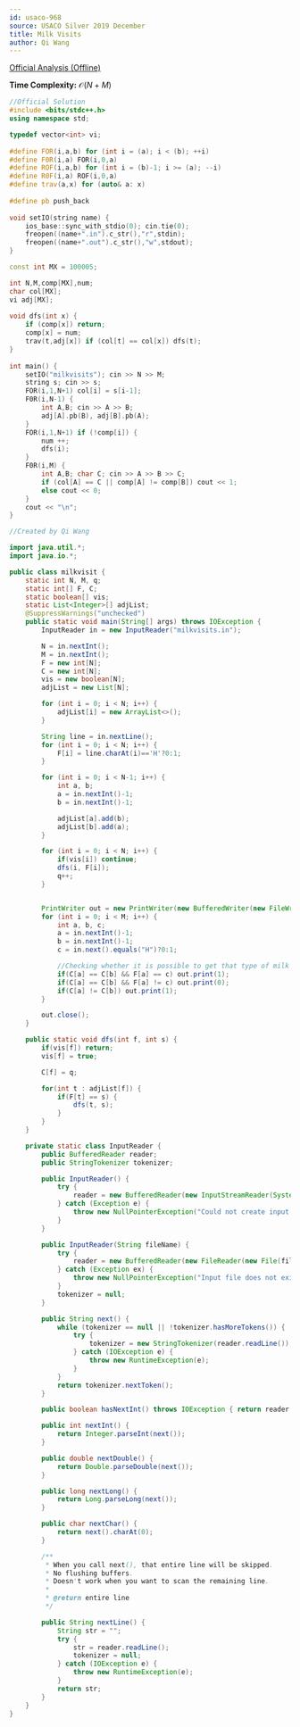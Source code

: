 ```yaml
---
id: usaco-968
source: USACO Silver 2019 December
title: Milk Visits
author: Qi Wang
---
```


[Official Analysis (Offline)](http://www.usaco.org/current/data/sol_milkvisits_silver_dec19.html)

**Time Complexity:** $\mathcal{O}(N + M)$

<LanguageSection>

<CPPSection>

```cpp
//Official Solution
#include <bits/stdc++.h>
using namespace std;

typedef vector<int> vi; 
 
#define FOR(i,a,b) for (int i = (a); i < (b); ++i)
#define F0R(i,a) FOR(i,0,a)
#define ROF(i,a,b) for (int i = (b)-1; i >= (a); --i)
#define R0F(i,a) ROF(i,0,a)
#define trav(a,x) for (auto& a: x)
 
#define pb push_back
 
void setIO(string name) {
	ios_base::sync_with_stdio(0); cin.tie(0);
	freopen((name+".in").c_str(),"r",stdin);
	freopen((name+".out").c_str(),"w",stdout);
}

const int MX = 100005;

int N,M,comp[MX],num;
char col[MX];
vi adj[MX];
 
void dfs(int x) {
	if (comp[x]) return;
	comp[x] = num;
	trav(t,adj[x]) if (col[t] == col[x]) dfs(t);
}
 
int main() {
	setIO("milkvisits"); cin >> N >> M;
	string s; cin >> s;
	FOR(i,1,N+1) col[i] = s[i-1];
	F0R(i,N-1) {
		int A,B; cin >> A >> B;
		adj[A].pb(B), adj[B].pb(A);
	}
	FOR(i,1,N+1) if (!comp[i]) {
		num ++;
		dfs(i);
	}
	F0R(i,M) {
		int A,B; char C; cin >> A >> B >> C;
		if (col[A] == C || comp[A] != comp[B]) cout << 1;
		else cout << 0;
	}
	cout << "\n";
}
```

</CPPSection>

<JavaSection>

```java
//Created by Qi Wang

import java.util.*;
import java.io.*;

public class milkvisit {
    static int N, M, q;
    static int[] F, C;
    static boolean[] vis;
    static List<Integer>[] adjList;
    @SuppressWarnings("unchecked")
    public static void main(String[] args) throws IOException {
        InputReader in = new InputReader("milkvisits.in");

        N = in.nextInt();
        M = in.nextInt();
        F = new int[N];
        C = new int[N];
        vis = new boolean[N];
        adjList = new List[N];

        for (int i = 0; i < N; i++) {
            adjList[i] = new ArrayList<>();
        }

        String line = in.nextLine();
        for (int i = 0; i < N; i++) {
            F[i] = line.charAt(i)=='H'?0:1;
        }

        for (int i = 0; i < N-1; i++) {
            int a, b;
            a = in.nextInt()-1;
            b = in.nextInt()-1;

            adjList[a].add(b);
            adjList[b].add(a);
        }

        for (int i = 0; i < N; i++) {
            if(vis[i]) continue;
            dfs(i, F[i]);
            q++;
        }


        PrintWriter out = new PrintWriter(new BufferedWriter(new FileWriter("milkvisits.out")));
        for (int i = 0; i < M; i++) {
            int a, b, c;
            a = in.nextInt()-1;
            b = in.nextInt()-1;
            c = in.next().equals("H")?0:1;

            //Checking whether it is possible to get that type of milk
            if(C[a] == C[b] && F[a] == c) out.print(1);
            if(C[a] == C[b] && F[a] != c) out.print(0);
            if(C[a] != C[b]) out.print(1);
        }

        out.close();
    }

    public static void dfs(int f, int s) {
        if(vis[f]) return;
        vis[f] = true;

        C[f] = q;

        for(int t : adjList[f]) {
            if(F[t] == s) {
                dfs(t, s);
            }
        }
    }

    private static class InputReader {
        public BufferedReader reader;
        public StringTokenizer tokenizer;

        public InputReader() {
            try {
                reader = new BufferedReader(new InputStreamReader(System.in), 32768);
            } catch (Exception e) {
                throw new NullPointerException("Could not create input stream");
            }
        }

        public InputReader(String fileName) {
            try {
                reader = new BufferedReader(new FileReader(new File(fileName)), 32768);
            } catch (Exception ex) {
                throw new NullPointerException("Input file does not exist! Put it in the project folder.");
            }
            tokenizer = null;
        }

        public String next() {
            while (tokenizer == null || !tokenizer.hasMoreTokens()) {
                try {
                    tokenizer = new StringTokenizer(reader.readLine());
                } catch (IOException e) {
                    throw new RuntimeException(e);
                }
            }
            return tokenizer.nextToken();
        }

        public boolean hasNextInt() throws IOException { return reader.ready(); }

        public int nextInt() {
            return Integer.parseInt(next());
        }

        public double nextDouble() {
            return Double.parseDouble(next());
        }

        public long nextLong() {
            return Long.parseLong(next());
        }

        public char nextChar() {
            return next().charAt(0);
        }

        /**
         * When you call next(), that entire line will be skipped.
         * No flushing buffers.
         * Doesn't work when you want to scan the remaining line.
         *
         * @return entire line
         */

        public String nextLine() {
            String str = "";
            try {
                str = reader.readLine();
                tokenizer = null;
            } catch (IOException e) {
                throw new RuntimeException(e);
            }
            return str;
        }
    }
}
```

</JavaSection>

</LanguageSection>